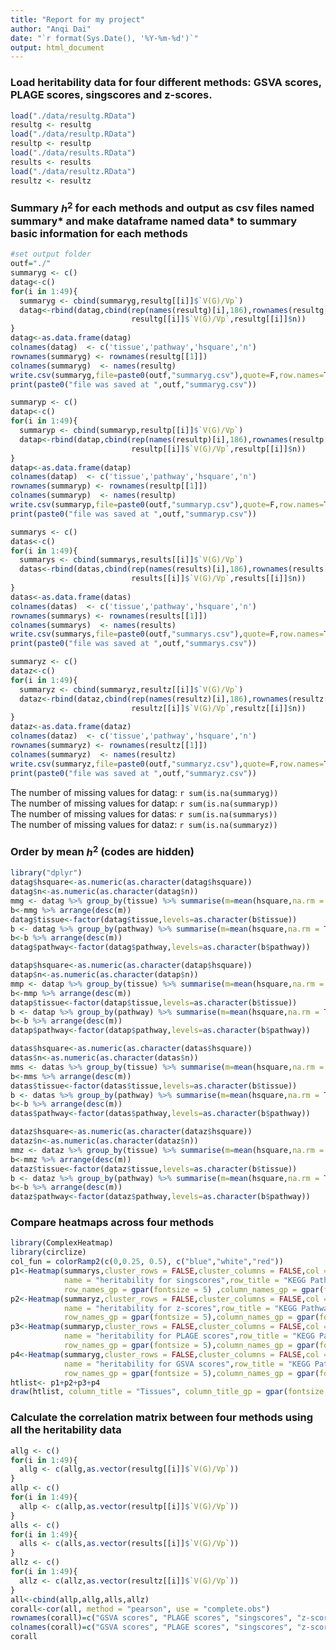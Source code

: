 ```yaml
---
title: "Report for my project"
author: "Anqi Dai"
date: "`r format(Sys.Date(), '%Y-%m-%d')`"
output: html_document
---
```


### Load heritability data for four different methods: GSVA scores, PLAGE scores, singscores and z-scores.
```r
load("./data/resultg.RData")
resultg <- resultg
load("./data/resultp.RData")
resultp <- resultp
load("./data/results.RData")
results <- results
load("./data/resultz.RData")
resultz <- resultz
```

### Summary $h^2$ for each methods and output as csv files named summary* and make dataframe named data* to summary basic information for each methods
```r
#set output folder
outf="./"
summaryg <- c()
datag<-c()
for(i in 1:49){
  summaryg <- cbind(summaryg,resultg[[i]]$`V(G)/Vp`)
  datag<-rbind(datag,cbind(rep(names(resultg)[i],186),rownames(resultg[[1]]),
                           resultg[[i]]$`V(G)/Vp`,resultg[[i]]$n))
}
datag<-as.data.frame(datag)
colnames(datag)  <- c('tissue','pathway','hsquare','n')
rownames(summaryg) <- rownames(resultg[[1]])
colnames(summaryg)  <- names(resultg)
write.csv(summaryg,file=paste0(outf,"summaryg.csv"),quote=F,row.names=T,col.names=T)
print(paste0("file was saved at ",outf,"summaryg.csv"))

summaryp <- c()
datap<-c()
for(i in 1:49){
  summaryp <- cbind(summaryp,resultp[[i]]$`V(G)/Vp`)
  datap<-rbind(datap,cbind(rep(names(resultp)[i],186),rownames(resultp[[1]]),
                           resultp[[i]]$`V(G)/Vp`,resultp[[i]]$n))
}
datap<-as.data.frame(datap)
colnames(datap)  <- c('tissue','pathway','hsquare','n')
rownames(summaryp) <- rownames(resultp[[1]])
colnames(summaryp)  <- names(resultp)
write.csv(summaryp,file=paste0(outf,"summaryp.csv"),quote=F,row.names=T,col.names=T)
print(paste0("file was saved at ",outf,"summaryp.csv"))

summarys <- c()
datas<-c()
for(i in 1:49){
  summarys <- cbind(summarys,results[[i]]$`V(G)/Vp`)
  datas<-rbind(datas,cbind(rep(names(results)[i],186),rownames(results[[1]]),
                           results[[i]]$`V(G)/Vp`,results[[i]]$n))
}
datas<-as.data.frame(datas)
colnames(datas)  <- c('tissue','pathway','hsquare','n')
rownames(summarys) <- rownames(results[[1]])
colnames(summarys)  <- names(results)
write.csv(summarys,file=paste0(outf,"summarys.csv"),quote=F,row.names=T,col.names=T)
print(paste0("file was saved at ",outf,"summarys.csv"))

summaryz <- c()
dataz<-c()
for(i in 1:49){
  summaryz <- cbind(summaryz,resultz[[i]]$`V(G)/Vp`)
  dataz<-rbind(dataz,cbind(rep(names(resultz)[i],186),rownames(resultz[[1]]),
                           resultz[[i]]$`V(G)/Vp`,resultz[[i]]$n))
}
dataz<-as.data.frame(dataz)
colnames(dataz)  <- c('tissue','pathway','hsquare','n')
rownames(summaryz) <- rownames(resultz[[1]])
colnames(summaryz)  <- names(resultz)
write.csv(summaryz,file=paste0(outf,"summaryz.csv"),quote=F,row.names=T,col.names=T)
print(paste0("file was saved at ",outf,"summaryz.csv"))

```
The number of missing values for datag: `r sum(is.na(summaryg))`  
The number of missing values for datap: `r sum(is.na(summaryp))`  
The number of missing values for datas: `r sum(is.na(summarys))`  
The number of missing values for dataz: `r sum(is.na(summaryz))`  

### Order by mean $h^2$ (codes are hidden)
```r
library("dplyr")
datag$hsquare<-as.numeric(as.character(datag$hsquare))
datag$n<-as.numeric(as.character(datag$n))
mmg <- datag %>% group_by(tissue) %>% summarise(m=mean(hsquare,na.rm = TRUE),n=mean(n,na.rm = TRUE))
b<-mmg %>% arrange(desc(m))
datag$tissue<-factor(datag$tissue,levels=as.character(b$tissue))
b <- datag %>% group_by(pathway) %>% summarise(m=mean(hsquare,na.rm = TRUE))
b<-b %>% arrange(desc(m))
datag$pathway<-factor(datag$pathway,levels=as.character(b$pathway))

datap$hsquare<-as.numeric(as.character(datap$hsquare))
datap$n<-as.numeric(as.character(datap$n))
mmp <- datap %>% group_by(tissue) %>% summarise(m=mean(hsquare,na.rm = TRUE),n=mean(n,na.rm = TRUE))
b<-mmp %>% arrange(desc(m))
datap$tissue<-factor(datap$tissue,levels=as.character(b$tissue))
b <- datap %>% group_by(pathway) %>% summarise(m=mean(hsquare,na.rm = TRUE))
b<-b %>% arrange(desc(m))
datap$pathway<-factor(datap$pathway,levels=as.character(b$pathway))

datas$hsquare<-as.numeric(as.character(datas$hsquare))
datas$n<-as.numeric(as.character(datas$n))
mms <- datas %>% group_by(tissue) %>% summarise(m=mean(hsquare,na.rm = TRUE),n=mean(n,na.rm = TRUE))
b<-mms %>% arrange(desc(m))
datas$tissue<-factor(datas$tissue,levels=as.character(b$tissue))
b <- datas %>% group_by(pathway) %>% summarise(m=mean(hsquare,na.rm = TRUE))
b<-b %>% arrange(desc(m))
datas$pathway<-factor(datas$pathway,levels=as.character(b$pathway))

dataz$hsquare<-as.numeric(as.character(dataz$hsquare))
dataz$n<-as.numeric(as.character(dataz$n))
mmz <- dataz %>% group_by(tissue) %>% summarise(m=mean(hsquare,na.rm = TRUE),n=mean(n,na.rm = TRUE))
b<-mmz %>% arrange(desc(m))
dataz$tissue<-factor(dataz$tissue,levels=as.character(b$tissue))
b <- dataz %>% group_by(pathway) %>% summarise(m=mean(hsquare,na.rm = TRUE))
b<-b %>% arrange(desc(m))
dataz$pathway<-factor(dataz$pathway,levels=as.character(b$pathway))
```

### Compare heatmaps across four methods
```r
library(ComplexHeatmap)
library(circlize)
col_fun = colorRamp2(c(0,0.25, 0.5), c("blue","white","red"))
p1<-Heatmap(summarys,cluster_rows = FALSE,cluster_columns = FALSE,col = col_fun,
            name = "heritability for singscores",row_title = "KEGG Pathway", column_title = "singscores",
            row_names_gp = gpar(fontsize = 5) ,column_names_gp = gpar(fontsize = 6))
p2<-Heatmap(summaryz,cluster_rows = FALSE,cluster_columns = FALSE,col = col_fun,
            name = "heritability for z-scores",row_title = "KEGG Pathway", column_title = "z-scores",
            row_names_gp = gpar(fontsize = 5),column_names_gp = gpar(fontsize = 6))
p3<-Heatmap(summaryp,cluster_rows = FALSE,cluster_columns = FALSE,col = col_fun,
            name = "heritability for PLAGE scores",row_title = "KEGG Pathway", column_title = "PLAGE",
            row_names_gp = gpar(fontsize = 5),column_names_gp = gpar(fontsize = 6))
p4<-Heatmap(summaryg,cluster_rows = FALSE,cluster_columns = FALSE,col = col_fun,
            name = "heritability for GSVA scores",row_title = "KEGG Pathway", column_title = "GSVA",
            row_names_gp = gpar(fontsize = 5),column_names_gp = gpar(fontsize = 6))
htlist<- p1+p2+p3+p4
draw(htlist, column_title = "Tissues", column_title_gp = gpar(fontsize = 12))
```

### Calculate the correlation matrix between four methods using all the heritability data
```r
allg <- c()
for(i in 1:49){
  allg <- c(allg,as.vector(resultg[[i]]$`V(G)/Vp`))
}
allp <- c()
for(i in 1:49){
  allp <- c(allp,as.vector(resultp[[i]]$`V(G)/Vp`))
}
alls <- c()
for(i in 1:49){
  alls <- c(alls,as.vector(results[[i]]$`V(G)/Vp`))
}
allz <- c()
for(i in 1:49){
  allz <- c(allz,as.vector(resultz[[i]]$`V(G)/Vp`))
}
all<-cbind(allp,allg,alls,allz)
corall<-cor(all, method = "pearson", use = "complete.obs")
rownames(corall)=c("GSVA scores", "PLAGE scores", "singscores", "z-scores")
colnames(corall)=c("GSVA scores", "PLAGE scores", "singscores", "z-scores")
corall
```
